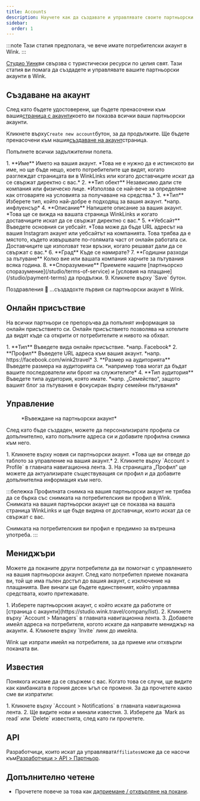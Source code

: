 ```yaml
---
title: Accounts
description: Научете как да създавате и управлявате своите партньорски акаунти в Wink.
sidebar:
  order: 1
---
```


:::note
Тази статия предполага, че вече имате потребителски акаунт в Wink.
:::

[Студио Уинк](https://studio.wink.travel)ви свързва с туристически ресурси по целия свят. Тази статия ви помага да създадете и управлявате вашите партньорски акаунти в Wink.

## Създаване на акаунт

След като бъдете удостоверени, ще бъдете пренасочени към вашия[страница с акаунти](https://studio.wink.travel/company/list)което ви показва всички ваши партньорски акаунти.

Кликнете върху`Create new account`бутон, за да продължите. Ще бъдете пренасочени към нашия[създаване на акаунт](https://studio.wink.travel/company/create)страница.

Попълнете всички задължителни полета.

<Steps>
  1. **Име** Името на вашия акаунт. *Това не е нужно да е истинското ви име, но ще бъде нещо, което потребителите ще видят, когато разглеждат страницата ви в WinkLinks или когато доставчиците искат да се свържат директно с вас.*
  2. **Тип обект** Независимо дали сте компания или физическо лице. *Използва се най-вече за определяне как отговаряте на условията за получаване на средства.*
  3. **Тип** Изберете тип, който най-добре е подходящ за вашия акаунт. *напр. инфлуенсър*
  4. **Описание** Напишете описание за вашия акаунт. *Това ще се вижда на вашата страница WinkLinks и когато доставчиците искат да се свържат директно с вас.*
  5. **Уебсайт** Въведете основния си уебсайт. *Това може да бъде URL адресът на вашия Instagram акаунт или уебсайтът на компанията. Това трябва да е мястото, където извършвате по-голямата част от онлайн работата си. Доставчиците ще използват тези връзки, когато решават дали да се свържат с вас.*
  6. **Град** Къде се намирате?
  7. **Годишни разходи за пътуване** Колко вие или вашата компания харчите за пътувания всяка година.
  8. **Споразумение** Приемете нашите [партньорско споразумение](/studio/terms-of-service) и [условия на плащане](/studio/payment-terms) да продължи.
  9. Кликнете върху `Save` бутон.
</Steps>


Поздравления 🎉 ...създадохте първия си партньорски акаунт в Wink.

## Онлайн присъствие

На всички партньори се препоръчва да попълнят информация за онлайн присъствието си. Онлайн присъствието позволява на хотелите да видят къде са открити от потребителите и нивото на обхват.

<Steps>
  1. **Тип** Въведете вида онлайн присъствие. *напр. Facebook*
  2. **Профил** Въведете URL адреса към вашия акаунт. *напр. https://facebook.com/wink2travel*
  3. **Размер на аудиторията** Въведете размера на аудиторията си. *например това могат да бъдат вашите последователи или броят на служителите*
  4. **Тип аудитория** Въведете типа аудитория, която имате. *напр. „Семейство“, защото вашият блог за пътувания е фокусиран върху семейни пътувания*
</Steps>


## Управление

<figure>
  <CloudinaryImage width="350" height="448" resize="scale" quality="best" alt="Партньорски акаунт" src="academy/affiliate-account" errorImage="noimage_opaque_nyrtl0.png" />

  <figcaption>*Въвеждане на партньорски акаунт*</figcaption>
</figure>


След като бъде създаден, можете да персонализирате профила си допълнително, като попълните адреса си и добавите профилна снимка към него.

<Steps>
  1. Кликнете върху новия си партньорски акаунт. *Това ще ви отведе до таблото за управление на вашия акаунт.*
  2. Кликнете върху `Account > Profile` в главната навигационна лента.
  3. На страницата „Профил“ ще можете да актуализирате съществуващия си профил и да добавите допълнителна информация към него.
</Steps>


:::бележка
Профилната снимка на вашия партньорски акаунт не трябва да се бърка със снимката на потребителския ви профил в Wink. Снимката на вашия партньорски акаунт ще се показва на вашата страница WinkLinks и ще бъде видяна от доставчици, които искат да се свържат с вас.

Снимката на потребителския ви профил е предимно за вътрешна употреба. :::

## Мениджъри

Можете да поканите други потребители да ви помогнат с управлението на вашия партньорски акаунт. След като потребител приеме поканата ви, той ще има пълен достъп до вашия акаунт, с изключение на плащанията. Вие винаги ще бъдете единственият, който управлява средствата, които притежавате.

<Steps>
  1. Изберете партньорския акаунт, с който искате да работите от [страница с акаунти](https://studio.wink.travel/company/list).
  2. Кликнете върху `Account > Managers` в главната навигационна лента.
  3. Добавете имейл адреса на потребителя, когото искате да направите мениджър на акаунти.
  4. Кликнете върху `Invite` линк до имейла.
</Steps>


Wink ще изпрати имейл на потребителя, за да приеме или отхвърли поканата ви.

## Известия

Понякога искаме да се свържем с вас. Когато това се случи, ще видите как камбанката в горния десен ъгъл се променя.
За да прочетете какво сме ви изпратили:

<Steps>
  1. Кликнете върху `Account > Notifications` в главната навигационна лента.
  2. Ще видите нови и минали известия.
  3. Изберете да `Mark as read` или `Delete` известията, след като ги прочетете.
</Steps>


## API

Разработчици, които искат да управляват`Affiliates`може да се насочи към[Разработчици > API > Партньор](/developers/apis/#affiliate-api).

## Допълнително четене

* Прочетете повече за това как да[приемане / отхвърляне на покани](/user/invites).


